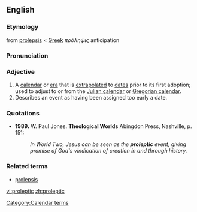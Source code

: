 ==English==

===Etymology===
from [[prolepsis]] < [[Greek]] ''πρόληψις'' anticipation

===Pronunciation===
{{IPA|/pɹoʊˈlɛptɪk/}}

===Adjective===
{{en-adj}}

# A  [[calendar]] or [[era]] that is [[extrapolated]] to [[dates]] prior to its first adoption; used to adjust to or from the [[Julian calendar]] or [[Gregorian calendar]].
# Describes an event as having been assigned too early a date.

===Quotations===
* '''1989.''' W. Paul Jones. '''Theological Worlds''' Abingdon Press, Nashville, p. 151:
*: ''In World Two, Jesus can be seen as the '''proleptic''' event, giving promise of God's vindication of creation in and through history.''

===Related terms===
* [[prolepsis]]

[[Category:Calendar terms]]

[[vi:proleptic]]
[[zh:proleptic]]